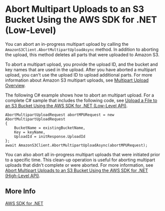 # Abort Multipart Uploads to an S3 Bucket Using the AWS SDK for \.NET \(Low\-Level\)<a name="LLAbortMPUnet"></a>

You can abort an in\-progress multipart upload by calling the `AmazonS3Client.AbortMultipartUploadAsync` method\. In addition to aborting the upload, this method deletes all parts that were uploaded to Amazon S3\. 

To abort a multipart upload, you provide the upload ID, and the bucket and key names that are used in the upload\. After you have aborted a multipart upload, you can't use the upload ID to upload additional parts\. For more information about Amazon S3 multipart uploads, see [Multipart Upload Overview](mpuoverview.mdx)\.

The following C\# example shows how to abort an multipart upload\. For a complete C\# sample that includes the following code, see [Upload a File to an S3 Bucket Using the AWS SDK for \.NET \(Low\-Level API\)](LLuploadFileDotNet.mdx)\.

```
AbortMultipartUploadRequest abortMPURequest = new AbortMultipartUploadRequest
{
    BucketName = existingBucketName,
    Key = keyName,
    UploadId = initResponse.UploadId
};
await AmazonS3Client.AbortMultipartUploadAsync(abortMPURequest);
```

You can also abort all in\-progress multipart uploads that were initiated prior to a specific time\. This clean\-up operation is useful for aborting multipart uploads that didn't complete or were aborted\. For more information, see [Abort Multipart Uploads to an S3 Bucket Using the AWS SDK for \.NET \(High\-Level API\)](HLAbortDotNet.mdx)\.

## More Info<a name="LLAbortMPUnet-more-info"></a>

[AWS SDK for \.NET](https://aws.amazon.com/sdk-for-net/)